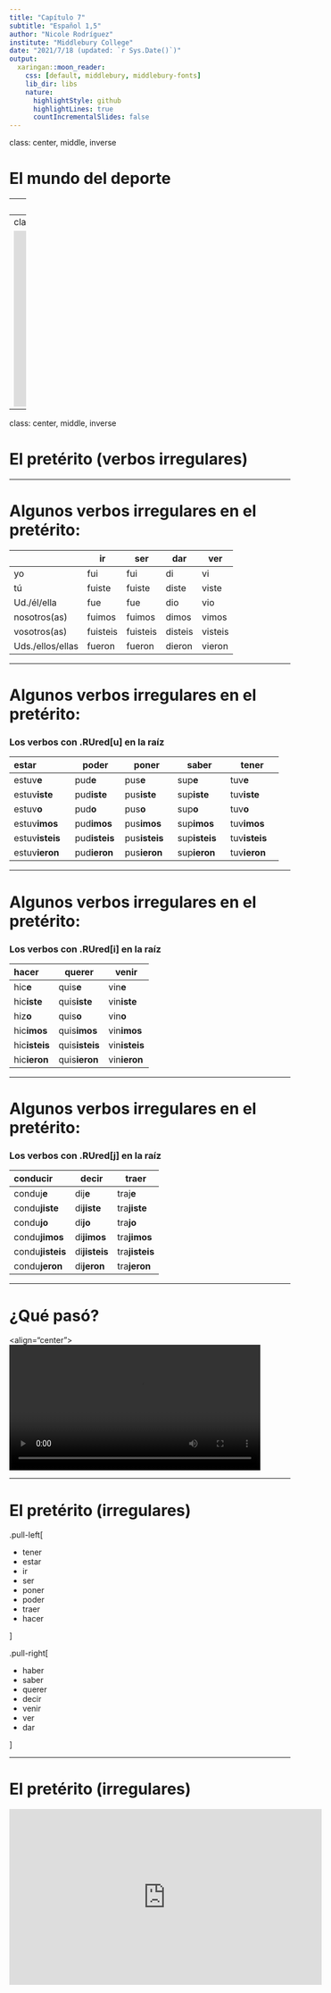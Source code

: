 ```yaml
---
title: "Capítulo 7"
subtitle: "Español 1,5"
author: "Nicole Rodríguez"
institute: "Middlebury College"
date: "2021/7/18 (updated: `r Sys.Date()`)"
output:
  xaringan::moon_reader:
    css: [default, middlebury, middlebury-fonts]
    lib_dir: libs
    nature:
      highlightStyle: github
      highlightLines: true
      countIncrementalSlides: false
---
```


class: center, middle, inverse

# El mundo del deporte


---
class: center, middle

<iframe width="560" height="315" src="https://www.youtube.com/embed/bKgAxlZX3Sg" title="YouTube video player" frameborder="0" allow="accelerometer; autoplay; clipboard-write; encrypted-media; gyroscope; picture-in-picture" allowfullscreen></iframe>

---
class: center, middle

<iframe width="560" height="315" src="https://www.youtube.com/embed/rEFRwFqJ3fU" title="YouTube video player" frameborder="0" allow="accelerometer; autoplay; clipboard-write; encrypted-media; gyroscope; picture-in-picture" allowfullscreen></iframe>

---

class: center, middle, inverse

# El pretérito (verbos irregulares)


---

# Algunos verbos irregulares en el pretérito:

|                  |  ir      |     ser  |  dar    |   ver   |
| ---------------- | -------- | -------- | ------- | ------- |
| yo               | fui      | fui      | di      | vi      |
| tú               | fuiste   | fuiste   | diste   | viste   |
| Ud./él/ella      | fue      | fue      | dio     | vio     |
| nosotros(as)     | fuimos   | fuimos   | dimos   | vimos   |
| vosotros(as)     | fuisteis | fuisteis | disteis | visteis |
| Uds./ellos/ellas | fueron   | fueron   | dieron  | vieron  |


---

# Algunos verbos irregulares en el pretérito: 

### Los verbos con .RUred[u] en la raíz


|      estar      |    poder      |   poner       |    saber      |   tener       |
| :-------------- | ------------  | ------------- | ------------- | ------------- |
| estuv**e**      | pud**e**      | pus**e**      | sup**e**      | tuv**e**      |
| estuv**iste**   | pud**iste**   | pus**iste**   | sup**iste**   | tuv**iste**   |
| estuv**o**      | pud**o**      | pus**o**      | sup**o**      | tuv**o**      |
| estuv**imos**   | pud**imos**   | pus**imos**   | sup**imos**   | tuv**imos**   |
| estuv**isteis** | pud**isteis** | pus**isteis** | sup**isteis** | tuv**isteis** |
| estuv**ieron**  | pud**ieron**  | pus**ieron**  | sup**ieron**  | tuv**ieron**  |


---

# Algunos verbos irregulares en el pretérito: 

### Los verbos con .RUred[i] en la raíz

|     hacer     |      querer    |     venir     |
| :------------ | -------------- | ------------- |
| hic**e**      | quis**e**      | vin**e**      |
| hic**iste**   | quis**iste**   | vin**iste**   |
| hiz**o**      | quis**o**      | vin**o**      |
| hic**imos**   | quis**imos**   | vin**imos**   |
| hic**isteis** | quis**isteis** | vin**isteis** |
| hic**ieron**  | quis**ieron**  | vin**ieron**  |

---

# Algunos verbos irregulares en el pretérito: 

### Los verbos con .RUred[j] en la raíz

|     conducir     |     decir     |     traer      |
| :--------------- | ------------- | -------------- |
| conduj**e**      | dij**e**      | traj**e**      |
| condu**jiste**   | di**jiste**   | tra**jiste**   |
| condu**jo**      | di**jo**      | tra**jo**      |
| condu**jimos**   | di**jimos**   | tra**jimos**   |
| condu**jisteis** | di**jisteis** | tra**jisteis** |
| condu**jeron**   | di**jeron**   | tra**jeron**   |


---

# ¿Qué pasó?

 <align="center">
  <video width="450" allowfullscreen controls>
    <source src="./libs/videos/maya.mp4" type="video/mp4">
  </video>


---

# El pretérito (irregulares)

.pull-left[

- tener
- estar
- ir
- ser
- poner
- poder
- traer
- hacer

]

.pull-right[

- haber
- saber
- querer
- decir
- venir
- ver
- dar

]

---

# El pretérito (irregulares)

<iframe width="560" height="315" src="https://www.youtube.com/embed/iFUAWMMdE7c" frameborder="0" allowfullscreen>

---

# El pretérito (irregulares)

 <style="float: right">
  <img width="450" src="./assets/img/cucaracha.jpg">


**tener** es tuve,  
**estar** es estuve  
**ir** es fui, y tambien **ser**  
**poner** es puse, **poder** es pude  
traje es para **traer**  



**hacer** hice, **haber** hube  
**saber** supe, **querer** quise  
**decir** dije, **venir** vine  
**ver** vi, **dar** di  
sin acentos

<audio controls>
  <source src="./assets/videos/pretIrreg.ogg" type="audio/ogg">
  <source src="./assets/videos/pretIrreg.m4a" type="audio/mpeg">
</audio>

---

# Hay verbos con significados particulares en el pretérito.

 <align="center">
  <img width="800" src="./assets/img/preterito10.png">


---

# Resumen - los tiempos verbales

### Las conversaciones normalmente incluyen el presente, el pasado y el futuro.

**Carmen**: Oye, Silvia, ¿Qué &lt;black&gt;vas a hacer&lt;/black&gt; este fin de semana?  

.RUred[Silvia]: ¡.black[Voy a estudiar]! La próxima semana .black[va a ser] muy ajetreada.  

**Carmen**: Chica, prácticamente .black[vives] en la biblioteca.  

.RUred[Silvia]: Sí, .black[es] cierto. Pero, ¿sabes?,.black[me gusta estudiar]. Mis clases .black[son] muy interesantes y .black[me encantan] mis profesores.  

**Carmen**: ¿Y el profesor Suárez?  

.RUred[Silvia]: Bueno, él sí .black[es] quisquilloso. La semana pasada nos .black[dio] un examen sobre la época medieval y .black[fue] dificilísimo. 

---

# Resumen - los tiempos verbales

### El futuro puede expresarse con verbos en el tiempo presente.

- Ir + a + infinitivo
  - **Voy a estudiar** este fin de semana.

--

- Expresiones del futuro
  - La próxima semana
  - el año que viene

--

- Otros verbos que expresan el futuro
  - **Pienso vivir** en la residencia el próximo semestre.
  - **Espero trabajar** en un banco en el futuro. 

---

# Resumen - los tiempos verbales

### El tiempo presente expresa las costumbres de la vida diaria.

--

- Palabras importantes: 
  - todos los días, frecuentemente, a menudo, a veces  

Todos los días estudio por dos o tres horas.

---

# Resumen - los tiempos verbales

### Se usa **el pretérito** para expresar el pasado.  


- UNA acción o evento que ocurrió UNA vez.

--

- una SERIE de acciones en el pasado.

--

- una acción que DURÓ un tiempo específico.

--

- UN EVENTO ESPECÍFICO en el pasado.


**Palabras asociadas al pretérito:**

--

- ayer, la semana pasada, el año pasado, primero, luego
- antes de/después de + infinitivo, por último

---

# Ahora, identifiquen los tiempos verbales en esta conversación:

**Carmen**: Oye, Silvia, ¿Qué .black[vas a hacer] este fin de semana?  

.RUred[Silvia]: ¡.black[Voy a estudiar]! La próxima semana .black[va a ser] muy ajetreada.  

**Carmen**: Chica, prácticamente .black[vives] en la biblioteca.  

.RUred[Silvia]: Sí, .black[es]cierto. Pero, ¿sabes?, .black[me gusta estudiar]. Mis clases .black[son] muy interesantes y .black[me encantan] mis profesores.  

**Carmen**: ¿Y el profesor Suárez?  

.RUred[Silvia]: Bueno, él sí .black[es] quisquilloso. La semana pasada nos .black[dio] un examen sobre la época medieval y .black[fue] dificilísimo. 

---

# Cambios ortográficos en la forma yo

### -car (buscar, tocar, sacar) 

- c > qu
- **toqué**, tocaste, tocó, tocamos, tocasteis, tocaron

--

### -gar (llegar, jugar, pagar) 

- g > gu
- **llegué**, llegaste, llegó, llegamos, llegasteis, llegaron

--

### -zar (empezar, almorzar) 

- z > c
- **empecé**, empezaste, empezó, empezamos, empezasteis, empezaron

---

# Los verbos de –er y –ir con una vocal: Leer, creer y caerse

### Leer

- leí, leíste, le**y**ó, leímos, leísteis, le**y**eron

--

### Creer

- creí, creíste, cre**y**ó, creímos, creísteis, cre**y**eron

--

### Caerse

- me caí, te caíste, se ca**y**ó, nos caímos, os caísteis, se ca**y**eron

---

# Verbos con cambios en la raíz en el pretérito: 

|                  |       e > i           |           o > u     |
| ---------------- | --------------------- | ------------------- |
|                  | .blue[div**e**rtirse] | .blue[]d**o**rmir]  |
| yo               | me divertí            | dormí               |
| tú               | te divertiste         | dormiste            |
| Ud./él/ella      | se div**i**rtió       | d**u**rmió          |
| nosotros(as)     | nos divertimos        | dormimos            |
| vosotros(as)     | os divertisteis       | dormisteis          |
| Uds./ellos/ellas | se div**i**rtieron    | d**u**rmieron       |


- ¡**OJO**!: Estos cambios sólo ocurren en la tercera persona (o segunda persona formal)  
(Ud., él, ella y Uds., ellos, ellas)

---
background-image: url("http://nationalinterest.org/files/styles/main_image_on_posts/public/main_images/uss_new_jersey_6219214852.jpg?itok=gO7-Wwi6")
background-position: 50% 65%
background-size: 500px

# Batalla naval

- Poned vuestros barcos en el papel
- Conjugad los verbos en el pretérito para hundir 
los de tu compañer@

---

actividad

---

Kahoot 

---
# Otra presentacion

# Descripción de un proceso en el pasado.


Debes preparar un proceso, un acontecimiento  de 2 minutos.

.pull-left[
**Opción 1**: Puedes usar un PowerPoint de 6 diapositivas de una palabra cada una) que están con un límite de 20 segundos cada uno (total 2 minutos). (Transitions-> No Transition-> Options - en la última línea de esta caja de diálogo hay que indicar que las transiciones se hace “automáticamente después de 20 segundos”)
]

.pull-right[
**Opción 2**: Puedes usar carteles de papel o tarjetas hechos a mano o en la computadora. Tienen que ser suficientemente grandes para que el público las pueda ver.
Casi todos los verbos van a estar en el pretérito.
El proceso debe estar estructurado de la siguiente manera:
Primero decidí hacer esto
Luego hice esta preparación
Empecé así
Continué así
Terminé el proceso de esta manera
Opinión sobre el resultado (en el presente – me gusta, o la próxima vez voy a hacerlo de otra manera)
NO debes escribir NUNCA NADA de texto. Solamente te debes basar en una ficha con una palabra (un verbo en el pretérito) que es la estructura básica de tu proceso. Es mejor usar el PPT como apoyo para la memoria.

Ejemplo:
 
Decidí
Busqué
Corté
Perforé
Cosí
Decoré

]

---
# Tarea

- Ir a una actividad co-curricular

- Practicar el pretérito

- Pensar en la presentación para el viernes

---
class: middle, center, inverse


# Día 2

day 2: el tiempo y las estaciones
preterito
preparacion como lo hiciste

---
# Precalentamiento 

Practice with the preterite 

---

Something with soccer 


---
day 3: como lo hiciste prestntation
que pasó ayer
pronombres
---

soemthing with random ass sports in spanish speaking coutnries 
---

background-image: url(https://raw.githubusercontent.com/jvcasillas/media/master/teaching/img/think.png)
background-position: 95% 50%

# Los pronombres después de preposiciones

### ¿Recordáis?

- (&lt;blue&gt;A&lt;/blue&gt; **mí**) me gusta el chocolate. 

--

- (&lt;blue&gt;A&lt;/blue&gt; **nosotros**) nos interesa el tema. 

--

- (&lt;blue&gt;A&lt;/blue&gt; **ellas**) les motiva el tiempo. 

--

- Les parece bien la idea (&lt;blue&gt;a&lt;/blue&gt; **ustedes**). 

--

### ¿Qué tienen en común?

--

- También son pronombres

--

- También aparecen detrás de otras preposiciones

---

# Los pronombres después de preposiciones

.pull-left[

- **Rick**: ¿Este café es &lt;black&gt;para mí&lt;/black&gt;?
- .RUred[Chad]: ¿&lt;black&gt;Para ti&lt;/black&gt;? ¡No! Ese café es &lt;black&gt;para ella&lt;/black&gt;.

&lt;p&gt;&lt;/p&gt;

- **Grace**: ¿Quién habla &lt;black&gt;de nosotros&lt;/black&gt;?
- .RUred[Ari]: Sólo hablan &lt;black&gt;de ti&lt;/black&gt;.

&lt;p&gt;&lt;/p&gt;

- **Sara**: ¿Vienes &lt;black&gt;con nosotras&lt;/black&gt; al senderismo?
- .RUred[Aviva]: Sí. No quiero ir &lt;black&gt;sin ustedes&lt;/black&gt;. 

]

--

.pull-right[

|       |                      |                       |
| :---- | :------------------: | :-------------------- |
| a     |                      | mí                    |
| de    |                      | ti                    |
| para  |                      | usted, él, ella       |
| por   |          +           | nosotros/as           |
| sin   |                      | vosotros/as           |
| sobre |                      | ustedes, ellos, ellas |
| | &amp;#160; &amp;#160; &amp;#160; &amp;#160; &amp;#160; &amp;#160; | |

]

--

### ¡**Ojo**! Excepciones...

--

con + mí = conmigo  
con + ti = contigo

- **Carmen**: Oye, Madeline La fiesta es mañana. ¿Quieres ir &lt;black&gt;conmigo&lt;/black&gt;?
- .RUred[Madeline]: No puedo ir &lt;black&gt;contigo&lt;/black&gt;, Carmen Todavía no tengo disfraz. 

&lt;p&gt;&lt;/p&gt;

--

&lt;p&gt;&lt;/p&gt;

- **Camila**: Oye, ¿crees que los profesores trabajan mucho?
- .RUred[Susan]: Dicen que sí, pero **entre tú y yo**, creo que mienten. 

---

# Actividad

### Haciendo planes

- ir al cine/teatro  
A: ***¿Cuándo puedes ir al cine conmigo?***  
B: ***Nunca puedo ir contigo.***

1. estudiar español
2. ir a Dos Hermanos
3. jugar al vóleibol
4. preparar una fiesta
